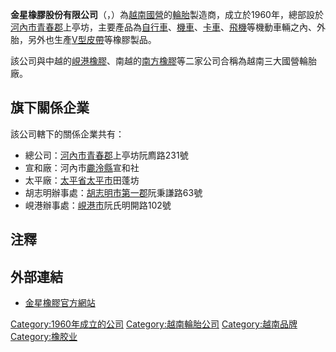 {{Infobox Company 
| company_name = 金星橡膠股份有限公司
| company_name_en = Sao Vang Rubber Joint-stock Company 
| company_logo = [[File:Saovang-logo.png|center]]
| company_type = [[上市公司|上市公司]]
| market_information = HOSE: SRC
| foundation = 1960年
| location = [[越南|越南]][[河內市|河內市]][[青春郡|青春郡]]上亭坊阮廌路231號
| zip_code = 
| telephone_no = +84-4-38583656 
| key_people = [[董事長|董事長]]：枚戰勝（{{vi}}Mai Chiến Thắng）
| industry = 輪胎製造業
| products = [[輪胎|輪胎]]
| capital = 162億[[越南盾|越南盾]]
| company_slogan = 
| revenue = 545,852,077,405[[越南盾|越南盾]]<ref>參看{{en}}[http://www.hsx.vn/hsx_en/Uploaded/cttc_ctny/FS%20SRC%20Q2.2010(DQNga)100820.pdf Sao Vang Rubber Joint Stock Company Balance Sheet]{{dead link|date=2018年4月 |bot=InternetArchiveBot |fix-attempted=yes }}，頁3。</ref>（2010年6月30日）
| operating_income = 11,349,611,492[[越南盾|越南盾]]（2010年6月30日）
| net_income = 9,930,910,055[[越南盾|越南盾]]（2010年6月30日）
| num_employees =
| parent = 越南國家化學集團（{{vi}}Tập đoàn Hóa chất Việt Nam）
| subsid = 
| homepage = http://www.src.com.vn/
| footnotes = 
}}

'''金星橡膠股份有限公司'''（{{lang-vi|Công Ty Cổ Phần Cao Su Sao Vàng}}，{{lang-en|Sao Vang Rubber Joint-stock Company}}）為[[越南|越南]][[國有企業|國營]]的[[輪胎|輪胎]]製造商，成立於1960年，總部設於[[河內市|河內市]][[青春郡|青春郡]]上亭坊，主要產品為[[自行車|自行車]]、[[機車|機車]]、[[載貨汽車|卡車]]、[[飛機|飛機]]等機動車輛之內、外胎，另外也生產[[带_(机械)#V带|V型皮帶]]等橡膠製品。

該公司與中越的[[峴港橡膠|峴港橡膠]]、南越的[[南方橡膠|南方橡膠]]等二家公司合稱為越南三大國營輪胎廠。

== 旗下關係企業 ==
該公司轄下的關係企業共有：
* 總公司：[[河內市|河內市]][[青春郡|青春郡]]上亭坊阮廌路231號
* 宣和廠：河內市[[麊泠縣|麊泠縣]]宣和社
* 太平廠：[[太平省|太平省]][[太平市_(越南)|太平市]]田蓬坊
* 胡志明辦事處：[[胡志明市|胡志明市]][[胡志明市第一郡|第一郡]]阮秉謙路63號
* 峴港辦事處：[[峴港市|峴港市]]阮氏明開路102號

== 注釋 ==
{{Reflist}}

== 外部連結 ==
* {{vi}}[http://www.src.com.vn/ 金星橡膠官方網站] {{Wayback|url=http://www.src.com.vn/ |date=20110925201501 }}

[[Category:1960年成立的公司|Category:1960年成立的公司]]
[[Category:越南輪胎公司|Category:越南輪胎公司]]
[[Category:越南品牌|Category:越南品牌]]
[[Category:橡胶业|Category:橡胶业]]